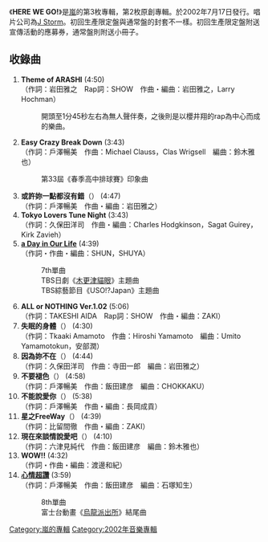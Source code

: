 {{unreferenced|time=2009-05-18T13:00:55+00:00}}
{{Infobox Album
| Name = HERE WE GO!
| Type = [[專輯|專輯]]
| Longtype = 
| Artist = [[嵐|嵐]]
| Cover = 
| Released = 2002年7月17日
| Recorded = 
| Genre = J-POP
| Length = 64分33秒
| Label = [[J_Storm|J Storm]]
| Chart position        = *單週最高排名第2名（[[Oricon|Oricon]]）
| Producer = 
| Reviews = 
| Last album = [[嵐_Single_Collection_1999-2001|嵐 Single Collection 1999-2001]]<br />2002年
| This album = ''HERE WE GO!''<br />2002年
| Next album = [[How's_it_going?|How's it going?]]<br />2003年
}}
《'''HERE WE GO!'''》是[[嵐|嵐]]的第3枚專輯，第2枚原創專輯。於2002年7月17日發行。唱片公司為[[J_Storm|J Storm]]。初回生產限定盤與通常盤的封套不一樣。初回生產限定盤附送宣傳活動的應募券，通常盤則附送小冊子。

== 收錄曲 ==
#'''Theme of ARASHI''' (4:50)<br />（作詞：岩田雅之　Rap詞：SHOW　作曲・編曲：岩田雅之，Larry Hochman）
#:開頭至1分45秒左右為無人聲伴奏，之後則是以櫻井翔的rap為中心而成的樂曲。
#'''Easy Crazy Break Down''' (3:43)<br />（作詞：戶澤暢美　作曲：Michael Clauss，Clas Wrigsell　編曲：鈴木雅也）
#:第33屆《春季高中排球賽》印象曲 
#'''或許妳一點都沒有錯'''（{{lang|ja|君は少しも悪くない}}） (4:47)<br />（作詞：戶澤暢美　作曲・編曲：岩田雅之）
#'''Tokyo Lovers Tune Night''' (3:43)<br />（作詞：久保田洋司　作曲・編曲：Charles Hodgkinson，Sagat Guirey，Kirk Zavieh）
#'''[[a_Day_in_Our_Life|a Day in Our Life]]''' (4:39)<br />（作詞・作曲・編曲：SHUN，SHUYA）
#:7th單曲
#:TBS日劇《[[木更津貓眼|木更津貓眼]]》主題曲
#:TBS綜藝節目《USO!?Japan》主題曲
#'''ALL or NOTHING Ver.1.02''' (5:06)<br />（作詞：TAKESHI AIDA　Rap詞：SHOW　作曲・編曲：ZAKI）
#'''失眠的身體'''（{{lang|ja|眠らないカラダ}}） (4:30)<br />（作詞：Tkaaki Amamoto　作曲：Hiroshi Yamamoto　編曲：Umito Yamamotokun，安部潤）
#'''因為妳不在'''（{{lang|ja|君はいないから}}） (4:44)<br />（作詞：久保田洋司　作曲：寺田一郎　編曲：岩田雅之）
#'''不要褪色'''（{{lang|ja|IROあせないで}}） (4:58)<br />（作詞：戶澤暢美　作曲：飯田建彦　編曲：CHOKKAKU）
#'''不能說愛你'''（{{lang|ja|愛してると言えない}}） (5:38)<br />（作詞：戶澤暢美　作曲・編曲：長岡成貢）
#'''星之FreeWay'''（{{lang|ja|星のFreeWay}}） (4:39)<br />（作詞：比留間徹　作曲・編曲：ZAKI）
#'''現在來談情說愛吧'''（{{lang|ja|いま愛を語ろう}}） (4:10)<br />（作詞：六津見純代　作曲：飯田建彦　編曲：鈴木雅也）
#'''WOW!!''' (4:32)<br />（作詞・作曲・編曲：渡邊和紀）
#'''[[心情超讚|心情超讚]]''' (3:59)<br />（作詞：戶澤暢美　作曲：飯田建彦　編曲：石塚知生）
#:8th單曲
#:富士台動畫《[[烏龍派出所|烏龍派出所]]》結尾曲

{{嵐}}

[[Category:嵐的專輯|Category:嵐的專輯]]
[[Category:2002年音樂專輯|Category:2002年音樂專輯]]